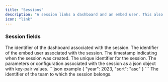 ```yaml
---
title: "Sessions"
description: "A session links a dashboard and an embed user. This also store parameters that can be used to alter the data source."
icon: "link"
---
```


### Session fields

<ParamField path="dashboard" type="string" required>
  The identifier of the dashboard associated with the session.
</ParamField>

<ParamField path="embed_user" type="string" required>
  The identifier of the embed user associated with the session.
</ParamField>

<ParamField path="created_at" type="string">
  The timestamp indicating when the session was created.
</ParamField>

<ParamField path="id" type="string">
  The unique identifier for the session.
</ParamField>

<ParamField path="parameters" type="object">
  The parameters or configuration associated with the session as a json object
  with key-pair values.
    <CodeGroup>
  ```json example
    {
        "year": 2023,
        "sort": "asc"
    }
  ```
    </CodeGroup>
</ParamField>

<ParamField path="team" type="string">
  The identifier of the team to which the session belongs.
</ParamField>
